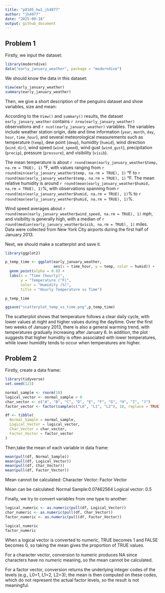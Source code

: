 ```yaml
---
title: "p8105_hw1_jh4977"
author: "jh4977"
date: "2025-09-18"
output: github_document
---
```


## Problem 1

Firstly, we input the dataset:

```r
library(moderndive)
data("early_january_weather", package = "moderndive")
```

We should know the data in this dataset:
```r
View(early_january_weather)
summary(early_january_weather)
```
Then, we give a short description of the penguins dataset and show variables, size and mean:

According to the `View()` and `summary()` results, the dataset 
`early_january_weather` contains `r nrow(early_january_weather)` 
observations and `r ncol(early_january_weather)` variables. The 
variables include weather station origin, date and time information 
(`year`, `month`, `day`, `hour`, `time_hour`), and several 
meteorological measurements such as temperature (`temp`), dew point 
(`dewp`), humidity (`humid`), wind direction (`wind_dir`), wind speed 
(`wind_speed`), wind gust (`wind_gust`), precipitation (`precip`), 
pressure (`pressure`), and visibility (`visib`).  

The mean temperature is about `r round(mean(early_january_weather$temp, 
na.rm = TRUE), 1)` °F, with values ranging from 
`r round(min(early_january_weather$temp, na.rm = TRUE), 1)` °F to 
`r round(max(early_january_weather$temp, na.rm = TRUE), 1)` °F. The 
mean relative humidity is around 
`r round(mean(early_january_weather$humid, na.rm = TRUE), 1)`%, with 
observations spanning from 
`r round(min(early_january_weather$humid, na.rm = TRUE), 1)`% to 
`r round(max(early_january_weather$humid, na.rm = TRUE), 1)`%.  

Wind speed averages about 
`r round(mean(early_january_weather$wind_speed, na.rm = TRUE), 1)` mph, 
and visibility is generally high, with a median of 
`r round(median(early_january_weather$visib, na.rm = TRUE), 1)` miles.  
Data were collected from New York City airports during the first half 
of January 2013.  

Next, we should make a scatterplot and save it.

```r
library(ggplot2)

p_temp_time <- ggplot(early_january_weather,
                      aes(x = time_hour, y = temp, color = humid)) +
  geom_point(alpha = 0.8) +
  labs(x = "Time (hourly)",
       y = "Temperature (°F)",
       color = "Humidity (%)",
       title = "Hourly Temperature vs Time")

p_temp_time

ggsave("scatterplot_temp_vs_time.png",p_temp_time)

```

The scatterplot shows that temperature follows a clear daily cycle, with lower values at night and higher values during the daytime. Over the first two weeks of January 2013, there is also a general warming trend, with temperatures gradually increasing after January 6. In addition, the plot suggests that higher humidity is often associated with lower temperatures, while lower humidity tends to occur when temperatures are higher.


## Problem 2

Firstly, create a data frame:

```r
library(tidyverse)
set.seed(123)

normal_sample <- rnorm(10)
logical_vector <- normal_sample > 0
char_vector <- c("A", "B", "C", "D", "E", "F", "G", "H", "I", "J")
factor_vector <- factor(sample(c("L0", "L1", "L2"), 10, replace = TRUE))

df <- tibble(
  Normal_Sample = normal_sample,
  Logical_Vector = logical_vector,
  Char_Vector = char_vector,
  Factor_Vector = factor_vector
)
```


Then,take the mean of each variable in data frame:

```r
mean(pull(df, Normal_Sample))
mean(pull(df, Logical_Vector))
mean(pull(df, Char_Vector))
mean(pull(df, Factor_Vector))
```
Mean cannot be calculated:
Character Vector:
Factor Vector

Mean can be calculated:
Normal Sample:0.07462564
Logical vector: 0.5


Finally, we try to convert variables from one type to another:

```r
logical_numeric <- as.numeric(pull(df, Logical_Vector))
char_numeric <- as.numeric(pull(df, Char_Vector))
factor_numeric <- as.numeric(pull(df, Factor_Vector))

logical_numeric
factor_numeric
```
When a logical vector is converted to numeric, TRUE becomes 1 and FALSE becomes 0, so taking the mean gives the proportion of TRUE values. 

For a character vector, conversion to numeric produces NA since characters have no numeric meaning, so the mean cannot be calculated. 

For a factor vector, conversion returns the underlying integer codes of the levels (e.g., L0=1, L1=2, L2=3); the mean is then computed on these codes, which do not represent the actual factor levels, so the result is not meaningful.
